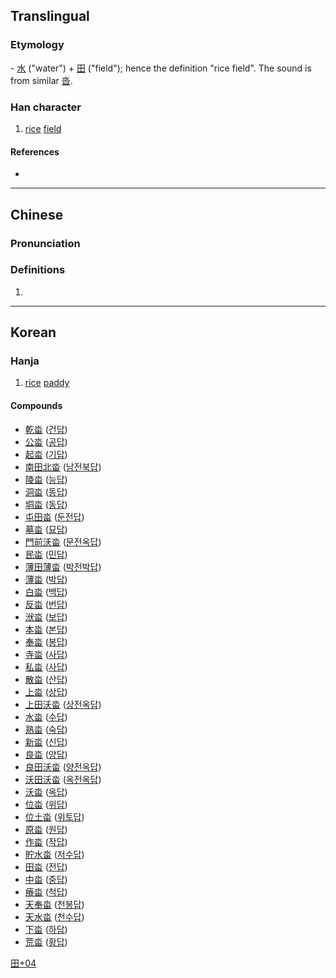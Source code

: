 {{character info/new}}
==Translingual==

===Etymology===
{{liushu|ic}} - [[水]] ("water") + [[田]] ("field"); hence the definition "rice field". The sound is from similar [[沓]].

===Han character===
{{Han char|rn=102|rad=田|as=04|sn=9|four=12603|canj=EW,XEW|ids=⿱水田}}

# [[rice]] [[field]]

====References====
* {{Han ref|kx=0760.341|dkj=|dj=1170.170|hdz=42533.061|uh=7553|ud=30035|bh=|bd=}}

----

==Chinese==
{{zh-forms}}

===Pronunciation===
{{zh-pron
|m=duō
|m-s=
|dg=
|c=
|c-t=
|g=
|h=pfs=
|j=
|mb=
|md=
|mn=
|mn-t=
|w=
|x=
|mc=y
|oc=y
|cat=n
}}

===Definitions===
{{zh-hanzi}}

# {{rfdef|lang=zh}}

----

==Korean==

===Hanja===
{{ko-hanja|hangeul=[[답]]|eumhun=논|rv=dap|mr=tap|y=tap|ehrv=non|ehmr=non|ehy=non}}

# [[rice]] [[paddy]]

====Compounds====
{{der-top3|Compounds}}
* [[乾畓]] ([[건답]])
* [[公畓]] ([[공답]])
* [[起畓]] ([[기답]])
* [[南田北畓]] ([[남전북답]])
* [[陵畓]] ([[능답]])
* [[洞畓]] ([[동답]])
* [[垌畓]] ([[동답]])
* [[屯田畓]] ([[둔전답]])
* [[墓畓]] ([[묘답]])
* [[門前沃畓]] ([[문전옥답]])
* [[民畓]] ([[민답]])
* [[薄田薄畓]] ([[박전박답]])
* [[薄畓]] ([[박답]])
* [[白畓]] ([[백답]])
* [[反畓]] ([[번답]])
* [[洑畓]] ([[보답]])
* [[本畓]] ([[본답]])
* [[奉畓]] ([[봉답]])
* [[寺畓]] ([[사답]])
* [[私畓]] ([[사답]])
* [[散畓]] ([[산답]])
* [[上畓]] ([[상답]])
* [[上田沃畓]] ([[상전옥답]])
* [[水畓]] ([[수답]])
* [[熟畓]] ([[숙답]])
* [[新畓]] ([[신답]])
* [[良畓]] ([[양답]])
* [[良田沃畓]] ([[양전옥답]])
* [[沃田沃畓]] ([[옥전옥답]])
* [[沃畓]] ([[옥답]])
* [[位畓]] ([[위답]])
* [[位土畓]] ([[위토답]])
* [[原畓]] ([[원답]])
* [[作畓]] ([[작답]])
* [[貯水畓]] ([[저수답]])
* [[田畓]] ([[전답]])
* [[中畓]] ([[중답]])
* [[瘠畓]] ([[척답]])
* [[天奉畓]] ([[천봉답]])
* [[天水畓]] ([[천수답]])
* [[下畓]] ([[하답]])
* [[荒畓]] ([[황답]])


{{der-bottom}}

[[Category:Korean-only CJKV Characters|田+04]]